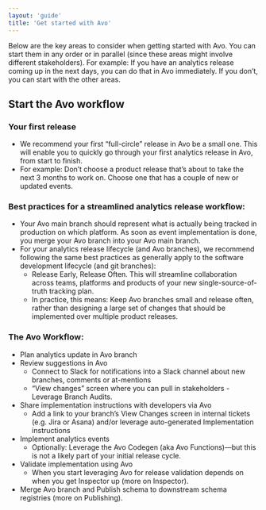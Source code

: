 ```yaml
---
layout: 'guide'
title: 'Get started with Avo'
---
```



Below are the key areas to consider when getting started with Avo. You can start them in any order or in parallel (since these areas might involve different stakeholders). For example: If you have an analytics release coming up in the next days, you can do that in Avo immediately. If you don’t, you can start with the other areas.

## Start the Avo workflow

### Your first release

- We recommend your first “full-circle” release in Avo be a small one. This will enable you to quickly go through your first analytics release in Avo, from start to finish.
- For example: Don’t choose a product release that’s about to take the next 3 months to work on. Choose one that has a couple of new or updated events.

### Best practices for a streamlined analytics release workflow:

- Your Avo main branch should represent what is actually being tracked in production on which platform. As soon as event implementation is done, you merge your Avo branch into your Avo main branch.
- For your analytics release lifecycle (and Avo branches), we recommend following the same best practices as generally apply to the software development lifecycle (and git branches):
  - Release Early, Release Often. This will streamline collaboration across teams, platforms and products of your new single-source-of-truth tracking plan.
  - In practice, this means: Keep Avo branches small and release often, rather than designing a large set of changes that should be implemented over multiple product releases.

### The Avo Workflow:

- <Link passhref href="/workspace/branches">
    Plan analytics update in Avo branch
  </Link>
- Review suggestions in Avo
  - <Link
      passhref
      href="/workspace/integrations#enable-slack-notifications-in-your-avo-workspace"
    >
      Connect to Slack
    </Link> for notifications into a Slack channel about new branches, comments or
    at-mentions
  - <Link passhref href="/workspace/branches#review-branch-changes">
      “View changes”
    </Link> screen where you can pull in stakeholders -Leverage <Link
      passhref
      href="/audit/branch-audit"
    >
      Branch Audits.
    </Link>
- Share implementation instructions with developers via Avo
  - Add a link to your branch’s View Changes screen in internal tickets (e.g. Jira or Asana) and/or leverage auto-generated <Link passhref href="/workspace/implementation-instructions">Implementation instructions</Link>
- Implement analytics events
  - Optionally: Leverage the <Link passhref href="/implementation/devs-101#avo-functions-type-safe-analytics-wrappers">Avo Codegen (aka Avo Functions)</Link>—but this is not a likely part of your initial release cycle.
- Validate implementation using Avo
  - When you start leveraging Avo for release validation depends on when you get Inspector up <Link passhref href="/data-design/start-using-inspector"> (more on Inspector)</Link>.
- Merge Avo branch and Publish schema to downstream schema registries <Link passhref href="/workspace/tracking-plan/publishing#publishing-use-cases">(more on Publishing).</Link>
